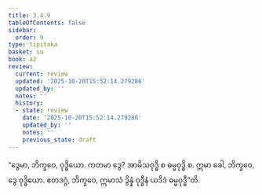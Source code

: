 ```yaml
---
title: 3.4.9
tableOfContents: false
sidebar:
  order: 9
type: tipitaka
basket: su
book: a2
review:
  current: review
  updated: '2025-10-20T15:52:14.279286'
  updated_by: ''
  notes: ''
  history:
  - state: review
    date: '2025-10-20T15:52:14.279286'
    updated_by: ''
    notes: ''
    previous_state: draft
---
```



<DynamicBreadcrumb />


<ReviewStatus review={frontmatter.review} showDetails={true} />

<HypothesisAnnotation frontmatter={frontmatter} />

<Division number="160" book="a2" e="ch" v="15" p="92">

<Paragraph number="252" book="a2">
“ဒွေမာ, ဘိက္ခဝေ, ဝုဒ္ဓိယော. ကတမာ ဒွေ? အာမိသဝုဒ္ဓိ စ ဓမ္မဝုဒ္ဓိ စ. ဣမာ ခေါ, ဘိက္ခဝေ, ဒွေ ဝုဒ္ဓိယော. ဧတဒဂ္ဂံ, ဘိက္ခဝေ, ဣမာသံ ဒွိန္နံ ဝုဒ္ဓီနံ ယဒိဒံ ဓမ္မဝုဒ္ဓီ”တိ.
</Paragraph>
</Division>